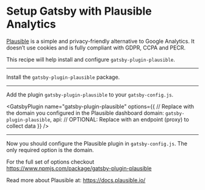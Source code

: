 # Setup Gatsby with Plausible Analytics

[Plausible](https://plausible.io/) is a simple and privacy-friendly alternative
to Google Analytics. It doesn’t use cookies and is fully compliant with GDPR,
CCPA and PECR.

This recipe will help install and configure `gatsby-plugin-plausible`.

---

Install the `gatsby-plugin-plausible` package.

<NPMPackage name="gatsby-plugin-plausible" />

---

Add the plugin `gatsby-plugin-plausible` to your `gatsby-config.js`.

<GatsbyPlugin
  name="gatsby-plugin-plausible"
  options={{
    // Replace with the domain you configured in the Plausible dashboard
    domain: `gatsby-plugin-plausible`,
    api: // OPTIONAL: Replace with an endpoint (proxy) to collect data
  }}
/>

---

Now you should configure the Plausible plugin in `gatsby-config.js`. The only
required option is the domain.

For the full set of options checkout https://www.npmjs.com/package/gatsby-plugin-plausible

Read more about Plausible at: https://docs.plausible.io/
